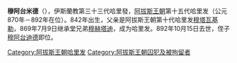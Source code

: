 {{expand|time=2017-09-13T06:34:21+00:00}}
{{unreferenced|time=2017-09-13T06:34:21+00:00}}
{{NoteTA
|G1=伊斯蘭
}}{{Infobox monarch
| name            =穆阿台米德
| reign           =870年6月26日 – 892年10月15日
| full name       =
| titles          =
| predecessor     =[[穆赫塔迪|穆赫塔迪]]
| successor       =[[穆阿台迪德|穆阿台迪德]]
| royal house     =
| dynasty         =[[阿拔斯王朝|阿拔斯王朝]]
| father          =[[穆塔瓦基勒|穆塔瓦基勒]]
|issue=
| birth_date   =842年
| death_date   =892年10月15日
|}}
'''穆阿台米德'''（{{bd|842年||892年|10月15日|}}），伊斯蘭教第三十三代哈里發，[[阿拔斯王朝|阿拔斯王朝]]第十五代哈里发（公元870年－892年在位）。842年出生，父亲是阿拔斯王朝第十代哈里发[[穆塔瓦基勒|穆塔瓦基勒]]，869年7月9日继承堂兄弟[[穆赫塔迪|穆赫塔迪]]，成为哈里发。892年10月15日去世，侄子[[穆阿台迪德|穆阿台迪德]]即位。
{{s-start}}
{{s-hou|[[阿拔斯王朝|阿拔斯王朝]]||842年||892年}}
{{s-rel|su}}
{{s-bef|before=[[穆赫塔迪|穆赫塔迪]]}}
{{s-ttl|title=[[伊斯蘭教|伊斯蘭教]]第三十三代[[哈里發列表|哈里發]]|years=870年－892年}}
{{s-aft|after=[[穆阿台迪德|穆阿台迪德]]}}
{{s-end}}
{{Abbasids}}
{{阿拔斯王朝}}
[[Category:阿拔斯王朝哈里发|Category:阿拔斯王朝哈里发]]
[[Category:阿拔斯王朝囚犯及被拘留者|Category:阿拔斯王朝囚犯及被拘留者]]